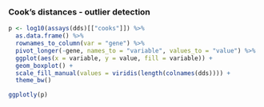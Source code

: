 ### Cook's distances - outlier detection

```r
p <- log10(assays(dds)[["cooks"]]) %>%
  as.data.frame() %>%
  rownames_to_column(var = "gene") %>%
  pivot_longer(-gene, names_to = "variable", values_to = "value") %>%
  ggplot(aes(x = variable, y = value, fill = variable)) +
  geom_boxplot() +
  scale_fill_manual(values = viridis(length(colnames(dds)))) +
  theme_bw()

ggplotly(p)
```
